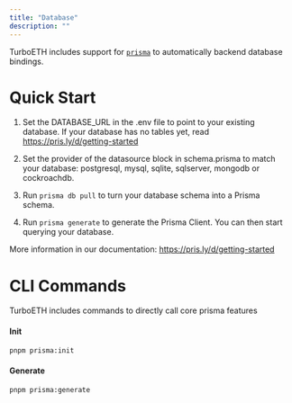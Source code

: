 ```yaml
---
title: "Database"
description: ""
---
```


TurboETH includes support for [`prisma`](https://prisma.io) to automatically backend database bindings.

# Quick Start

1. Set the DATABASE_URL in the .env file to point to your existing database. If your database has no tables yet, read https://pris.ly/d/getting-started

2. Set the provider of the datasource block in schema.prisma to match your database: postgresql, mysql, sqlite, sqlserver, mongodb or cockroachdb.

3. Run `prisma db pull` to turn your database schema into a Prisma schema.

4. Run `prisma generate` to generate the Prisma Client. You can then start querying your database.

More information in our documentation:
https://pris.ly/d/getting-started

# CLI Commands

TurboETH includes commands to directly call core prisma features

#### Init
```bash
pnpm prisma:init
```

#### Generate
```bash
pnpm prisma:generate
```
